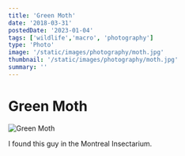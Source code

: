 ```yaml
---
title: 'Green Moth'
date: '2018-03-31'
postedDate: '2023-01-04'
tags: ['wildlife','macro', 'photography']
type: 'Photo'
image: '/static/images/photography/moth.jpg'
thumbnail: '/static/images/photography/moth.jpg'
summary: ''
---
```


# Green Moth

![Green Moth](/static/images/photography/moth.jpg)

I found this guy in the Montreal Insectarium.
